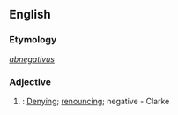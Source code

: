 ==English==

===Etymology===
{{etyl|la}} ''[[abnegativus]]''

===Adjective===
{{en-adj}}

# {{rare}}: [[denying|Denying]]; [[renouncing]]; negative - Clarke